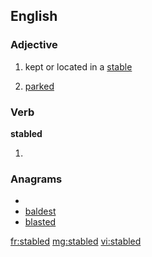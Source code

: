 ==English==

===Adjective===
{{en-adj|-}}

# kept or located in a [[stable]]
# {{rail transport|of a rail vehicle}} [[parked]]

===Verb===
'''stabled'''

# {{past of|[[stable]]}}

===Anagrams===
* {{alphagram|abdelst}}
* [[baldest#English|baldest]]
* [[blasted#English|blasted]]

[[fr:stabled]]
[[mg:stabled]]
[[vi:stabled]]